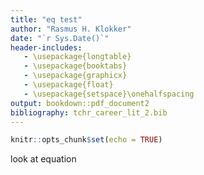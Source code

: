 ```yaml
---
title: "eq test"
author: "Rasmus H. Klokker"
date: "`r Sys.Date()`"
header-includes:
   - \usepackage{longtable}
   - \usepackage{booktabs}
   - \usepackage{graphicx}
   - \usepackage{float}
   - \usepackage{setspace}\onehalfspacing
output: bookdown::pdf_document2
bibliography: tchr_career_lit_2.bib
---
```


```r
knitr::opts_chunk$set(echo = TRUE)
```


\begin{equation} 
  \Delta(A,B)= \frac{n_An_B}{n_A+n_B} ||\overrightarrow{m}_A- \overrightarrow{m}_B||^2
  (\#eq:binom)
\end{equation} 

look at equation \ref{eq:binom}